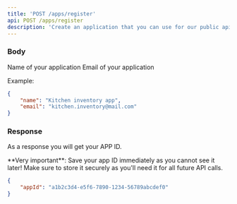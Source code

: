 ```yaml
---
title: 'POST /apps/register'
api: POST /apps/register
description: 'Create an application that you can use for our public api.'
---
```


### Body

<ParamField path="name" type="string" required>
	Name of your application
</ParamField>

<ParamField path="email" type="string" required>
	Email of your application
</ParamField>

Example:

```json
{
	"name": "Kitchen inventory app",
	"email": "kitchen.inventory@mail.com"
}
```

### Response

As a response you will get your APP ID.

<Warning>
	**Very important**: Save your app ID immediately as you cannot see it later!
	Make sure to store it securely as you'll need it for all future API calls.
</Warning>

```json
{
	"appId": "a1b2c3d4-e5f6-7890-1234-56789abcdef0"
}
```
